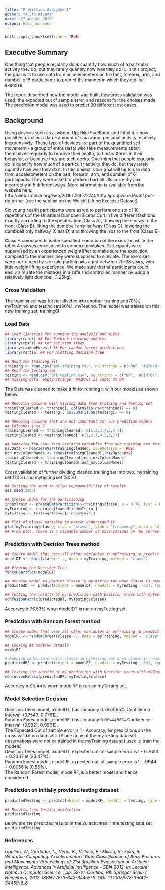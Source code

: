 ```yaml
---
title: "Prediction Assignment"
author: "Allan Kavuma"
date: "27 August 2019"
output: html_document
---
```


```r
knitr::opts_chunk$set(echo = TRUE)
```

## Executive Summary
One thing that people regularly do is quantify how much of a particular activity they do, but they rarely quantify how well they do it. In this project, the goal was to use data from accelerometers on the belt, forearm, arm, and dumbell of 6 participants to predict the manner in which they did the exercise.

The report described how the model was built, how cross validation was used, the expected out of sample error, and reasons for the choices made. The prediction model was used to predict 20 different test cases.

## Background

Using devices such as Jawbone Up, Nike FuelBand, and Fitbit it is now possible to collect a large amount of data about personal activity relatively inexpensively. These type of devices are part of the quantified self movement - a group of enthusiasts who take measurements about themselves regularly to improve their health, to find patterns in their behavior, or because they are tech geeks. One thing that people regularly do is quantify how much of a particular activity they do, but they rarely quantify how well they do it. In this project, your goal will be to use data from accelerometers on the belt, forearm, arm, and dumbell of 6 participants. They were asked to perform barbell lifts correctly and incorrectly in 5 different ways. More information is available from the website here: http://web.archive.org/web/20161224072740/http:/groupware.les.inf.puc-rio.br/har (see the section on the Weight Lifting Exercise Dataset).

Six young health participants were asked to perform one set of 10 repetitions of the Unilateral Dumbbell Biceps Curl in five different fashions: exactly according to the specification (Class A), throwing the elbows to the front (Class B), lifting the dumbbell only halfway (Class C), lowering the dumbbell only halfway (Class D) and throwing the hips to the front (Class E)

Class A corresponds to the specified execution of the exercise, while the other 4 classes correspond to common mistakes. Participants were supervised by an experienced weight lifter to make sure the execution complied to the manner they were supposed to simulate. The exercises were performed by six male participants aged between 20-28 years, with little weight lifting experience. We made sure that all participants could easily simulate the mistakes in a safe and controlled manner by using a relatively light dumbbell (1.25kg).


### Cross Validation
The training set was further divided into another training set(70%), myTraining, and testing set(30%), myTesting. 
The model was trained on this new training set, trainingCl

### Load Data
```r
## Load libraries for running the analysis and tests
library(caret) ## For Machine Learning modules
library(rpart) ## For decision trees
library(randomForest) ## For random forest predictions
library(rattle) ## For plotting decision tree

## Read the training set
training <- read.csv("pml-training.csv", na.strings = c("NA", "#DIV/0!", ""))
## Read the testing set
testing <- read.csv("pml-testing.csv", na.strings = c("NA", "#DIV/0!", ""))
## missing data, empty strings, #DIV/0! is coded at NA

```

The Data was cleaned to make it fit for running it with our models as shown below.
```r
## Removing columns with missing data from training and testing set
trainingCleaned <- training[, colSums(is.na(training)) == 0]
testingCleaned <- testing[, colSums(is.na(testing)) == 0]

## Removing columns that are not important for our predition models
## Coloumns 1 to 7
trainingCleaned <- trainingCleaned[,-c(1,2,3,4,5,6,7)]
testingCleaned <- testingCleaned[,-c(1,2,3,4,5,6,7)]

## Removing the near zero variance variables from our training and testing set
nzvData <- nearZeroVar(trainingCleaned, saveMetrics = TRUE)
non_nzvColumnNames <- names(trainingCleaned)[!nzvData$nzv]
trainingCleaned <- trainingCleaned[,non_nzvColumnNames]
testingCleaned <- trainingCleaned[,non_nzvColumnNames]

```

Cross validation of further dividing cleaned training set into two; mytraining set (70%) and mytesting set (30%) 
```r
## Setting the seed to allow reproducibility of results
set.seed(1000)

## Create index for the partitioning
indexTrain <- createDataPartition(y=training$classe, p = 0.70, list = FALSE)
myTraining <- trainingCleaned[indexTrain,]
myTesting <- testingCleaned[-indexTrain,]

## Plot of classe variable to better understand it
plot(myTraining$classe, xlab = "classe", ylab = "frequency", main = "classe distribution")
## From plot, there is a sizeable number of observations on the correct exercise, A and other wrong exercises, B, C, D, E in myTraining set.
```

### Prediction with Decision Trees method
```r
## Create model that uses all other variables in myTraining to predict classe using Decision Trees method
modelDT <- rpart(classe ~ ., data = myTraining, method = "class")

## Viewing the Decision Tree
fancyRpartPlot(modelDT)

## Running model to predict classe in myTesting set when classe is removed. NB: results classified as type "class"
predictedDT <- predict(object = modelDT, newdata = myTesting[,-53], type = "class")

## Testing the results of my prediction with Decision trees with myTesting set
confusionMatrix(predictedDT, myTesting$classe)


```
Accuracy is 76.53% when modelDT is run on myTesting set.


### Prediction with Random Forest method
```r
## Create model that uses all other variables in myTraining to predict classe using Random Forest
modelRF <- randomForest(classe ~., data = myTraining, method = "class")

## Looking at modelRF details
modelRF

# Running model to predict classe in myTesting set when classe is removed. NB: results classified as type "class"
predictedRF <- predict(object = modelRF, newdata = myTesting[,-53], type = "class")

## Testing the results of my prediction with Decision trees with myTesting set
confusionMatrix(predictedRF, myTesting$classe)

```
Accuracy is 99.44% when modelRF is run on myTesting set.


### Model Selection Decision
Decision Trees model, modelDT, has accuracy 0.7653(95% Confidence Interval: (0.7543, 0.7761)).  
Random Forest model, modelRF, has accuracy 0.9944(95% Confidence Interval: (0.9921, 0.9961)).  
The Expected Out of sample error is 1 - Accuracy, for predictions on the cross validation data sets. (Since none of the myTesting data set observations were not contained in the myTraining data set used to train the models)  
Decision Trees model, modelDT, expected out-of-sample error is 1 - 0.7653 = 0.2347 ie (23.47%).  
Random Forest model, modelRF, expected out-of-sample error is 1 - .9944 = 0.0056 ie (0.56%).  
The Random Forest model, modelRF, is a better model and hence considered


### Prediction on initially provided testing data set
```r
predictedTesting <- predict(object = modelRF, newdata = testing, type = "class")

## Results from testing prediction
predictedTesting
```

Below are the predicted results of the 20 activities in the testing data set ```r predictedTesting```


### References
*Ugulino, W.; Cardador, D.; Vega, K.; Velloso, E.; Milidiu, R.; Fuks, H. Wearable Computing: Accelerometers' Data Classification of Body Postures and Movements. Proceedings of 21st Brazilian Symposium on Artificial Intelligence. Advances in Artificial Intelligence - SBIA 2012. In: Lecture Notes in Computer Science. , pp. 52-61. Curitiba, PR: Springer Berlin / Heidelberg, 2012. ISBN 978-3-642-34458-9. DOI: 10.1007/978-3-642-34459-6_6. *
